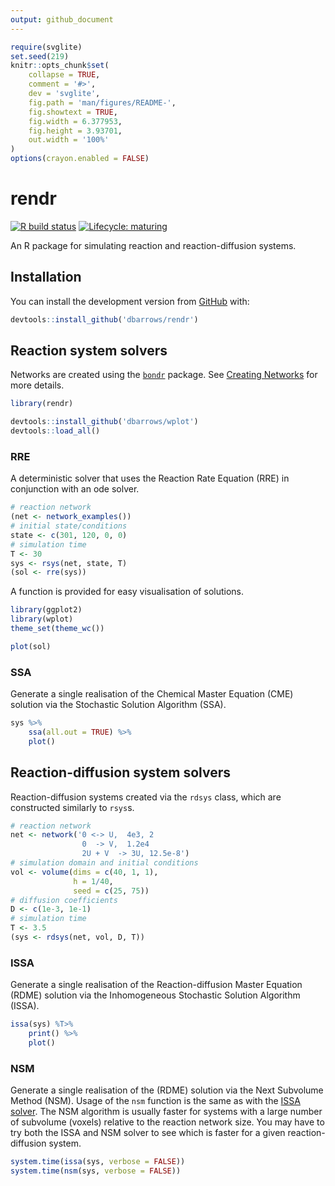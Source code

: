 ```yaml
---
output: github_document
---
```


<!-- README.md is generated from README.Rmd. Please edit that file -->

```r
require(svglite)
set.seed(219)
knitr::opts_chunk$set(
    collapse = TRUE,
    comment = '#>',
    dev = 'svglite',
    fig.path = 'man/figures/README-',
    fig.showtext = TRUE,
    fig.width = 6.377953,
    fig.height = 3.93701,
    out.width = '100%'
)
options(crayon.enabled = FALSE)
```

# rendr

<!-- badges: start -->
[![R build status](https://github.com/dbarrows/rendr/workflows/R-CMD-check/badge.svg)](https://github.com/dbarrows/rendr/actions)
[![Lifecycle: maturing](https://img.shields.io/badge/lifecycle-maturing-blue.svg)](https://www.tidyverse.org/lifecycle/#maturing)
<!-- badges: end -->

An R package for simulating reaction and reaction-diffusion systems.

## Installation

You can install the development version from [GitHub](https://github.com/) with:

```r
devtools::install_github('dbarrows/rendr')
```

## Reaction system solvers

Networks are created using the [`bondr`](https://dexter.barrows.io/bondr) package. See [Creating Networks](https://dexter.barrows.io/bondr/#creating-networks) for more details.

```r
library(rendr)
```
```r
devtools::install_github('dbarrows/wplot')
devtools::load_all()
```

### RRE

A deterministic solver that uses the Reaction Rate Equation (RRE) in conjunction with an ode solver.

```r
# reaction network
(net <- network_examples())
# initial state/conditions
state <- c(301, 120, 0, 0)
# simulation time
T <- 30
sys <- rsys(net, state, T)
(sol <- rre(sys))
```

A function is provided for easy visualisation of solutions.

```r
library(ggplot2)
library(wplot)
theme_set(theme_wc())

plot(sol)
```

### SSA

Generate a single realisation of the Chemical Master Equation (CME) solution via the Stochastic Solution Algorithm (SSA).

```r
sys %>%
    ssa(all.out = TRUE) %>%
    plot()
```

## Reaction-diffusion system solvers

Reaction-diffusion systems created via the `rdsys` class, which are constructed similarly to `rsys`s.

```r
# reaction network
net <- network('0 <-> U,  4e3, 2
                0  -> V,  1.2e4
                2U + V  -> 3U, 12.5e-8')
# simulation domain and initial conditions
vol <- volume(dims = c(40, 1, 1),
              h = 1/40,
              seed = c(25, 75))
# diffusion coefficients
D <- c(1e-3, 1e-1)
# simulation time
T <- 3.5
(sys <- rdsys(net, vol, D, T))
```

### ISSA

Generate a single realisation of the Reaction-diffusion Master Equation (RDME) solution via the Inhomogeneous Stochastic Solution Algorithm (ISSA).

```r
issa(sys) %T>%
    print() %>%
    plot()
```

### NSM

Generate a single realisation of the (RDME) solution via the Next Subvolume Method (NSM). Usage of the `nsm` function is the same as with the [ISSA solver](#issa). The NSM algorithm is usually faster for systems with a large number of subvolume (voxels) relative to the
reaction network size. You may have to try both the ISSA and NSM solver to see which is faster for a given reaction-diffusion system.

```r
system.time(issa(sys, verbose = FALSE))
system.time(nsm(sys, verbose = FALSE))
```